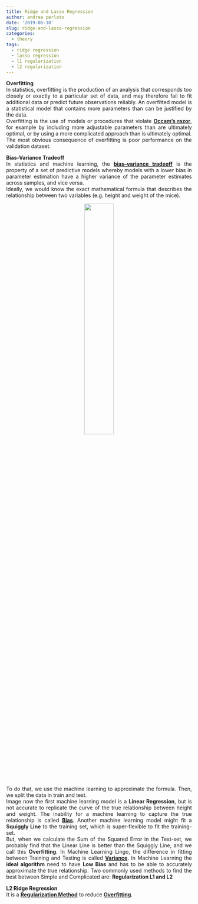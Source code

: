 ```yaml
---
title: Ridge and Lasso Regression
author: andrea perlato
date: '2019-06-18'
slug: ridge-and-lasso-regression
categories:
  - theory
tags:
  - ridge regression
  - lasso regression
  - l1 regularization
  - l2 regularization
---
```


<style>
body {
text-align: justify}
</style>


**Overfitting** </br>
In statistics, overfitting is the production of an analysis that corresponds too closely or exactly to a particular set of data, and may therefore fail to fit additional data or predict future observations reliably. An overfitted model is a statistical model that contains more parameters than can be justified by the data. </br>
Overfitting is the use of models or procedures that violate [**Occam's razor**](https://en.wikipedia.org/wiki/Occam%27s_razor), for example by including more adjustable parameters than are ultimately optimal, or by using a more complicated approach than is ultimately optimal. </br>
The most obvious consequence of overfitting is poor performance on the validation dataset.


**Bias-Variance Tradeoff** </br>
In statistics and machine learning, the [**bias–variance tradeoff**](https://en.wikipedia.org/wiki/Bias%E2%80%93variance_tradeoff) is the property of a set of predictive models whereby models with a lower bias in parameter estimation have a higher variance of the parameter estimates across samples, and vice versa. </br> 
Ideally, we would know the exact mathematical formula that describes the relationship between two variables (e.g. height and weight of the mice). </br>

<center>
![](/img/biasvariancetradeoff.png){width=40%}
</center>

To do that, we use the machine learning  to approximate the formula. Then, we split the data in train and test. </br>
Image now the first machine learning model is a **Linear Regression**, but is not accurate to replicate the curve of the true relationship between height and weight. The inability for a machine learning to capture the true relationship is called [**Bias**](https://en.wikipedia.org/wiki/Bias_of_an_estimator). Another machine learning model might fit a **Squiggly Line** to the training set, which is super-flexible to fit the training-set. </br>
But, when we calculate the Sum of the Squared Error in the Test-set, we probably find that the Linear Line is better than the Squiggly Line, and we call this **Overfitting**. In Machine Learning Lingo, the difference in fitting between Training and Testing is called [**Variance**](https://en.wikipedia.org/wiki/Variance).
In Machine Learning the **ideal algorithm** need to have **Low Bias** and has to be able to accurately approximate the true relationship. Two commonly used methods to find the best between Simple and Complicated are: **Regularization L1 and L2** </br>


**L2 Ridge Regression** </br>
It is a [**Regularization Method**](https://en.wikipedia.org/wiki/Regularization_(mathematics)) to reduce [**Overfitting**](https://en.wikipedia.org/wiki/Overfitting).  







